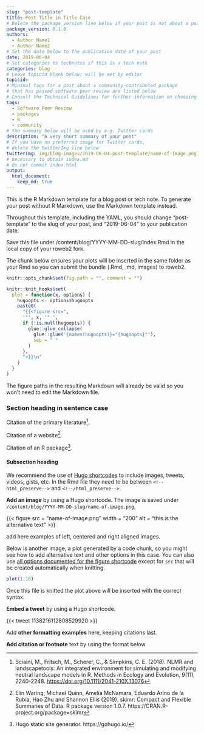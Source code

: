 ```yaml
---
slug: "post-template"
title: Post Title in Title Case
# Delete the package_version line below if your post is not about a package
package_version: 0.1.0
authors:
  - Author Name1
  - Author Name2
# Set the date below to the publication date of your post
date: 2019-06-04
# Set categories to technotes if this is a tech note
categories: blog
# Leave topicid blank below; will be set by editor
topicid:
# Minimal tags for a post about a community-contributed package 
# that has passed software peer review are listed below
# Consult the Technical Guidelines for further information on choosing tags
tags:
  - Software Peer Review
  - packages
  - R
  - community
# the summary below will be used by e.g. Twitter cards
description: "A very short summary of your post"
# If you have no preferred image for Twitter cards,
# delete the twitterImg line below 
twitterImg: img/blog-images/2019-06-04-post-template/name-of-image.png
# necessary to obtain index.md
# do not commit index.html
output: 
  html_document:
    keep_md: true
---
```


This is the R Markdown template for a blog post or tech note. 
To generate your post without R Markdown, use the Markdown template instead.

Throughout this template, including the YAML, 
you should change "post-template" to the slug of your post, 
and "2019-06-04" to your publication date.

Save this file under /content/blog/YYYY-MM-DD-slug/index.Rmd in the local copy of your roweb2 fork.

The chunk below ensures your plots will be inserted in the same folder as your Rmd so you can submit the bundle (.Rmd, .md, images) to roweb2.

```r
knitr::opts_chunk$set(fig.path = "", comment = "")

knitr::knit_hooks$set(
  plot = function(x, options) {
    hugoopts <- options$hugoopts
    paste0(
      "{{<figure src=",
      '"', x, '" ',
      if (!is.null(hugoopts)) {
        glue::glue_collapse(
          glue::glue('{names(hugoopts)}="{hugoopts}"'),
          sep = " "
        )
      },
      ">}}\n"
    )
  }
)
```

The figure paths in the resulting Markdown will already be valid so you won't need to edit the Markdown file.

### Section heading in sentence case

Citation of the primary literature[^1]. 

Citation of a website[^2]. 

Citation of an R package[^3].

#### Subsection heading

We recommend the use of [Hugo shortcodes](https://gohugo.io/content-management/shortcodes/) to include images, tweets, videos, gists, etc. In the Rmd file they need to be between `<!--html_preserve-->` and `<!--/html_preserve-->`.

**Add an image** by using a Hugo shortcode. The image is saved under `/content/blog/YYYY-MM-DD-slug/name-of-image.png`.

<!--html_preserve--> {{< figure src = "name-of-image.png" width = "200" alt = "this is the alternative text" >}}<!--/html_preserve-->

add here examples of left, centered and right aligned images.

Below is another image, a plot generated by a code chunk, so you might see how to add alternative text and other options in this case. You can also use [all options documented for the figure shortcode](https://gohugo.io/content-management/shortcodes/#figure) except for `src` that will be created automatically when knitting.

```r
plot(1:10)
```

Once this file is knitted the plot above will be inserted with the correct syntax.


**Embed a tweet** by using a Hugo shortcode. 

<!--html_preserve--> {{< tweet 1138216112808529920 >}}<!--/html_preserve-->

Add **other formatting examples** here, keeping citations last.


**Add citation or footnote** text by using the format below 

[^1]: Sciaini, M., Fritsch, M., Scherer, C., & Simpkins, C. E. (2018). NLMR and landscapetools: An integrated environment for simulating and modifying neutral landscape models in R. Methods in Ecology and Evolution, 9(11), 2240-2248. <https://doi.org/10.1111/2041-210X.13076>
[^2]: Elin Waring, Michael Quinn, Amelia McNamara, Eduardo Arino de la Rubia, Hao Zhu and Shannon Ellis (2019). skimr: Compact and Flexible Summaries of Data. R package version 1.0.7. https://CRAN.R-project.org/package=skimr
[^3]: Hugo static site generator. https://gohugo.io/